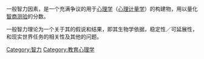 {{unreferenced|time=2019-11-10T07:39:47+00:00}}
{{Expand|time=2013-06-05}}
一般智力因素，是一个充满争议的用于[[心理学|心理学]]（[[心理统计学|心理计量学]]）的构建物，用以量化[[智商测验|智商测验]]的分数。

一般智力理论为一个关于其的假说和结果，即其生物学依据，稳定性／可延展性，和现实世界任务的相关性及其他的问题。
{{人類智力}}
[[Category:智力|Category:智力]]
[[Category:教育心理学|Category:教育心理学]]